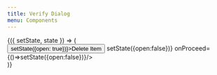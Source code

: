 ```yaml
---
title: Verify Dialog 
menu: Components
---
```




<Props of={VerifyDialog} />


<Playground>
  <Component initialState={{ 
      open: false,
      title: "Delete test",
      description: "Item will be permanently removed",
      cancelText: "Oh ,no",
      aggreeText: "Yes, please",
   }}>
  {({ setState, state }) => (
    <div>
      <button onClick={()=>setState({open: true})}>Delete Item</button>
      <VerifyDialog {...state} onClose={()=>setState({open:false})} onProceed={()=>setState({open:false})}/>
    </div>
  )}
  </Component>
</Playground>

